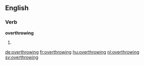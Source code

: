 ==English==

===Verb===
'''overthrowing'''

#{{present participle of|overthrow}}

[[de:overthrowing]]
[[fr:overthrowing]]
[[hu:overthrowing]]
[[nl:overthrowing]]
[[sv:overthrowing]]